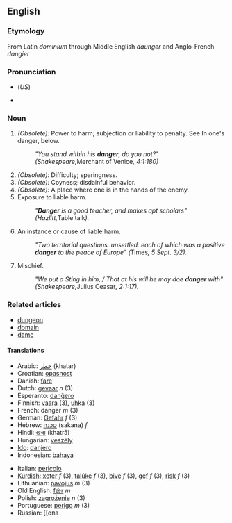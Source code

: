 ==English==
===Etymology===
From Latin ''dominium'' through Middle English ''daunger'' and Anglo-French ''dangier''

===Pronunciation===
*{{IPA|ˈdeɪndʒɝ}} (''US'')
*{{audio|en-us-danger.ogg|Audio (US)}}

===Noun===
{{en-noun-reg}}

# ''(Obsolete):'' Power to harm; subjection or liability to penalty. See In one's danger, below.
#:''"You stand within his '''danger''', do you not?" (Shakespeare, ''Merchant of Venice'', 4:1:180)''
# ''(Obsolete):'' Difficulty; sparingness.
# ''(Obsolete):'' Coyness; disdainful behavior.
# ''(Obsolete):'' A place where one is in the hands of the enemy.
# Exposure to liable harm.
#:''"'''Danger''' is a good teacher, and makes apt scholars" (Hazlitt, ''Table talk'').''
# An instance or cause of liable harm.
#:''"Two territorial questions..unsettled..each of which was a positive '''danger''' to the peace of Europe" (''Times'', 5 Sept. 3/2).''
# Mischief.
#:''"We put a Sting in him, / That at his will he may doe '''danger''' with" (Shakespeare, ''Julius Ceasar'', 2:1:17).''

===Related articles===
*[[dungeon]]
*[[domain]]
*[[dame]]
====Translations====
{{top}}
*Arabic: [[خطر]] (khatar)
*Croatian: [[opasnost]]
*Danish: [[fare]]
*Dutch: [[gevaar]] ''n'' (3)
*Esperanto: [[danĝero]]
*Finnish: [[vaara]] (3), [[uhka]] (3)
*French: danger ''m'' (3)
*German: [[Gefahr]] ''f'' (3)
*Hebrew: [[סכנה]] (sakana) ''f''
*Hindi: [[खत्रा]] (khatrā)
*Hungarian: [[veszély]]
*[[Ido]]: [[danjero]]
*Indonesian: [[bahaya]]
{{mid}}
*Italian: [[pericolo]]
*[[Kurdish]]: [[xeter]] ''f'' (3), [[talûke]] ''f'' (3), [[bive]] ''f'' (3), [[gef]] ''f'' (3), [[rîsk]] ''f'' (3)
*Lithuanian: [[pavojus]] ''m'' (3)
*Old English: [[fær|fǣr]] ''m''
*Polish: [[zagrożenie]] ''n'' (3)
*Portuguese: [[perigo]] ''m'' (3)
*Russian: [[опа